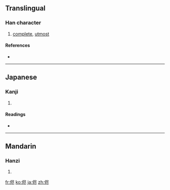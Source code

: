 {{also|儘}}
==Translingual==

===Han character===
{{Han char|rn=9|rad=人|as=06|sn=8|four=|canj=人尸人卜 (OSOY)}}

# [[complete]], [[utmost]]

====References====
* {{Han ref|kx=0102.291|hdz=10154.081|uh=4FAD|ud=20397}}

----

==Japanese==

===Kanji===
{{ja-kanji|grade=|rs=人06}}

# {{defn|Japanese|sort=人06}}

====Readings====
* {{ja-readings|on=[[じん]] (jin)|kun=[[ことごとく]] (kotogotoku), [[まま]] (mama)}}

----

==Mandarin==

===Hanzi===
{{cmn-hanzi|pin=[[jǐn]] ([[jin3]])|wg=chin<sup>3</sup>}}

# {{defn|Mandarin|sort=人06}}

[[fr:侭]]
[[ko:侭]]
[[ja:侭]]
[[zh:侭]]